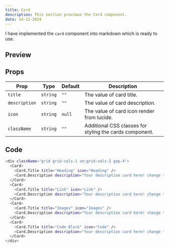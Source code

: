 ```yaml
---
title: Card
description: This section previews the Card component.
date: 14-12-2024
---
```


I have implemented the `card` component into markdown which is ready to use.

## Preview

<div className="grid grid-cols-1 sm:grid-cols-2 gap-4">
  <Card>
    <Card.Title title="Heading" icon="Heading" />
    <Card.Description description="Your description card here! change this text" />
  </Card>
  <Card>
    <Card.Title title="Link" icon="Link" />
    <Card.Description description="Your description card here! change this text" />
  </Card>
  <Card>
    <Card.Title title="Images" icon="Images" />
    <Card.Description description="Your description card here! change this text" />
  </Card>
  <Card>
    <Card.Title title="Code Block" icon="Code" />
    <Card.Description description="Your description card here! change this text" />
  </Card>
</div>

## Props

| Prop          | Type     | Default | Description                                             |
| ------------- | -------- | ------- | ------------------------------------------------------- |
| `title`       | `string` | `""`    | The value of card title.                                |
| `description` | `string` | `""`    | The value of card description.                          |
| `icon`        | `string` | `null`  | The value of card icon render from lucide.              |
| `className`   | `string` | `""`    | Additional CSS classes for styling the cards component. |

## Code

```bash
<div className="grid grid-cols-1 sm:grid-cols-2 gap-4">
  <Card>
    <Card.Title title="Heading" icon="Heading" />
    <Card.Description description="Your description card here! change this text" />
  </Card>
  <Card>
    <Card.Title title="Link" icon="Link" />
    <Card.Description description="Your description card here! change this text" />
  </Card>
  <Card>
    <Card.Title title="Images" icon="Images" />
    <Card.Description description="Your description card here! change this text" />
  </Card>
  <Card>
    <Card.Title title="Code Block" icon="Code" />
    <Card.Description description="Your description card here! change this text" />
  </Card>
</div>
```
